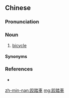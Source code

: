 {{also|跤踏车}}
==Chinese==
{{zh-forms|s=跤踏车|type=21|alt=腳踏車,骹踏車}}

===Pronunciation===
{{zh-pron
|m=
|md=kă-dăk-chiă
|mn=kha-ta̍h-chhia
|mn_note=most of Taiwan with the exception of Lukang
|cat=n
}}

===Noun===
{{zh-noun}}

# {{lb|zh|Min}} [[bicycle]]

====Synonyms====
{{zh-dial|自行車}}

===References===
* {{qualifier|Min Nan}} {{thcwd|10159}}

[[zh-min-nan:跤踏車]]
[[mg:跤踏車]]